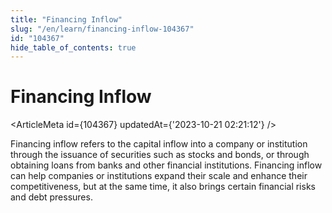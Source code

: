 ```yaml
---
title: "Financing Inflow"
slug: "/en/learn/financing-inflow-104367"
id: "104367"
hide_table_of_contents: true
---
```



# Financing Inflow

<ArticleMeta id={104367} updatedAt={'2023-10-21 02:21:12'} />
<div className='border-solid border-b border-t-0 my-4 border-[var(--ifm-color-gray-300)]' />

Financing inflow refers to the capital inflow into a company or institution through the issuance of securities such as stocks and bonds, or through obtaining loans from banks and other financial institutions. Financing inflow can help companies or institutions expand their scale and enhance their competitiveness, but at the same time, it also brings certain financial risks and debt pressures.
